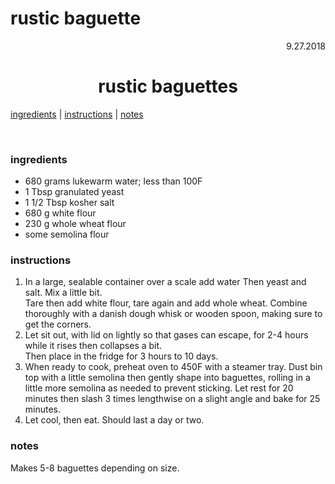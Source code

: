 # rustic baguette

<p align="right">9.27.2018</p>

<h1 align="center">rustic baguettes</h1>

<div align="center">
  <a href="#ingredients">ingredients</a> | 
  <a href="#instructions">instructions</a> | 
  <a href="#notes">notes</a>
</div>
<br>

### ingredients
- 680 grams lukewarm water; less than 100F
- 1 Tbsp granulated yeast
- 1 1/2 Tbsp kosher salt
- 680 g white flour
- 230 g whole wheat flour
- some semolina flour

### instructions
1. In a large, sealable container over a scale add water Then yeast and salt.  Mix a little bit.  
Tare then add white flour, tare again and add whole wheat.  Combine thoroughly with a danish dough 
whisk or wooden spoon, making sure to get the corners.
1. Let sit out, with lid on lightly so that gases can escape, for 2-4 hours while it rises then collapses a bit.  
Then place in the fridge for 3 hours to 10 days.
1. When ready to cook, preheat oven to 450F with a steamer tray.  Dust bin top with a little semolina then gently 
shape into baguettes, rolling in a little more semolina as needed to prevent sticking.  Let rest for 20 minutes then 
slash 3 times lengthwise on a slight angle and bake for 25 minutes.
1. Let cool, then eat.  Should last a day or two.

### notes
Makes 5-8 baguettes depending on size.
